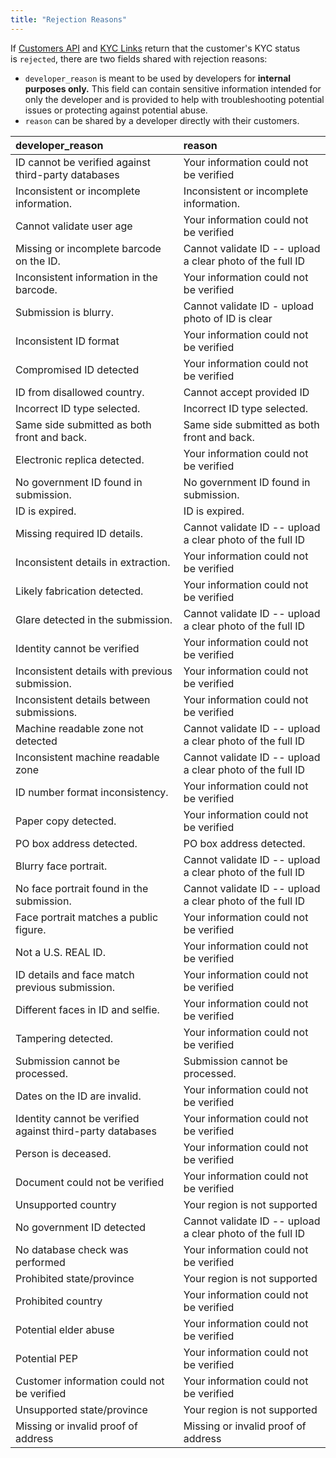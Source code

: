```yaml
---
title: "Rejection Reasons"
---
```


If [<u>Customers API</u>](https://apidocs.bridge.xyz/docs/customers-api#kyc-rejection) and [<u>KYC Links</u>](https://apidocs.bridge.xyz/docs/kyc-links#immediate-rejection) return that the customer's KYC status is `rejected`, there are two fields shared with rejection reasons:

- `developer_reason` is meant to be used by developers for **internal purposes only.** This field can contain sensitive information intended for only the developer and is provided to help with troubleshooting potential issues or protecting against potential abuse.
- `reason` can be shared by a developer directly with their customers.

| **developer_reason**                                      | **reason**                                                |
| :-------------------------------------------------------- | :-------------------------------------------------------- |
| ID cannot be verified against third-party databases       | Your information could not be verified                    |
| Inconsistent or incomplete information.                   | Inconsistent or incomplete information.                   |
| Cannot validate user age                                  | Your information could not be verified                    |
| Missing or incomplete barcode on the ID.                  | Cannot validate ID -- upload a clear photo of the full ID |
| Inconsistent information in the barcode.                  | Your information could not be verified                    |
| Submission is blurry.                                     | Cannot validate ID - upload photo of ID is clear          |
| Inconsistent ID format                                    | Your information could not be verified                    |
| Compromised ID detected                                   | Your information could not be verified                    |
| ID from disallowed country.                               | Cannot accept provided ID                                 |
| Incorrect ID type selected.                               | Incorrect ID type selected.                               |
| Same side submitted as both front and back.               | Same side submitted as both front and back.               |
| Electronic replica detected.                              | Your information could not be verified                    |
| No government ID found in submission.                     | No government ID found in submission.                     |
| ID is expired.                                            | ID is expired.                                            |
| Missing required ID details.                              | Cannot validate ID -- upload a clear photo of the full ID |
| Inconsistent details in extraction.                       | Your information could not be verified                    |
| Likely fabrication detected.                              | Your information could not be verified                    |
| Glare detected in the submission.                         | Cannot validate ID -- upload a clear photo of the full ID |
| Identity cannot be verified                               | Your information could not be verified                    |
| Inconsistent details with previous submission.            | Your information could not be verified                    |
| Inconsistent details between submissions.                 | Your information could not be verified                    |
| Machine readable zone not detected                        | Cannot validate ID -- upload a clear photo of the full ID |
| Inconsistent machine readable zone                        | Cannot validate ID -- upload a clear photo of the full ID |
| ID number format inconsistency.                           | Your information could not be verified                    |
| Paper copy detected.                                      | Your information could not be verified                    |
| PO box address detected.                                  | PO box address detected.                                  |
| Blurry face portrait.                                     | Cannot validate ID -- upload a clear photo of the full ID |
| No face portrait found in the submission.                 | Cannot validate ID -- upload a clear photo of the full ID |
| Face portrait matches a public figure.                    | Your information could not be verified                    |
| Not a U.S. REAL ID.                                       | Your information could not be verified                    |
| ID details and face match previous submission.            | Your information could not be verified                    |
| Different faces in ID and selfie.                         | Your information could not be verified                    |
| Tampering detected.                                       | Your information could not be verified                    |
| Submission cannot be processed.                           | Submission cannot be processed.                           |
| Dates on the ID are invalid.                              | Your information could not be verified                    |
| Identity cannot be verified against third-party databases | Your information could not be verified                    |
| Person is deceased.                                       | Your information could not be verified                    |
| Document could not be verified                            | Your information could not be verified                    |
| Unsupported country                                       | Your region is not supported                              |
| No government ID detected                                 | Cannot validate ID -- upload a clear photo of the full ID |
| No database check was performed                           | Your information could not be verified                    |
| Prohibited state/province                                 | Your region is not supported                              |
| Prohibited country                                        | Your information could not be verified                    |
| Potential elder abuse                                     | Your information could not be verified                    |
| Potential PEP                                             | Your information could not be verified                    |
| Customer information could not be verified                | Your information could not be verified                    |
| Unsupported state/province                                | Your region is not supported                              |
| Missing or invalid proof of address                       | Missing or invalid proof of address                       |